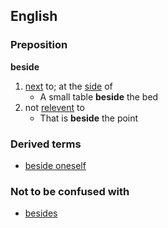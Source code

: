 ==English==
===Preposition===
'''beside'''
# [[next]] to; at the [[side]] of
#* A small table '''beside''' the bed
# not [[relevent]] to
#* That is '''beside''' the point
===Derived terms===
* [[beside oneself]]
===Not to be confused with===
* [[besides]]